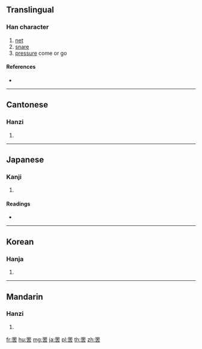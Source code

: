 {{character info/new}}
==Translingual==

===Han character===
{{Han char|rn=122|rad=网|as=05|sn=10|four=60604|canj=WLJR|ids=⿱罒古}}

# [[net]]
# [[snare]]
# [[pressure]] come or go

====References====
* {{Han ref|kx=0947.250|dkj=28248|dj=1388.180|hdz=42915.100|uh=7F5F|ud=32607|bh=AFCB|bd=45003}}

----

==Cantonese==

===Hanzi===
{{yue-hanzi|jyut=[[gu2]]|y=gu2}}

# {{defn|lang=yue|sort=网05}}

----

==Japanese==

===Kanji===
{{ja-kanji|grade=|rs=网05}}

# {{defn|lang=ja|sort=网05}}

====Readings====
* {{ja-readings|on=[[こ]] (ko)|kun=[[あみ]] (ami)|nanori=}}

----

==Korean==

===Hanja===
{{ko-hanja|hangeul=고|eumhun=|rv=go|mr=ko|y=ko}}

# {{defn|lang=ko|sort=网05}}

----

==Mandarin==

===Hanzi===
{{cmn-hanzi|pin=[[gǔ]] ([[gu3]])|wg=ku<sup>3</sup>}}

# {{defn|lang=cmn|sort=网05}}

[[fr:罟]]
[[hu:罟]]
[[mg:罟]]
[[ja:罟]]
[[pl:罟]]
[[th:罟]]
[[zh:罟]]